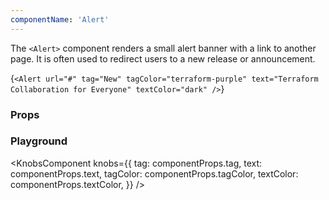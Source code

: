 ```yaml
---
componentName: 'Alert'
---
```


The `<Alert>` component renders a small alert banner with a link to another page. It is often used to redirect users to a new release or announcement.

<LiveComponent>{`<Alert
  url="#"
  tag="New"
  tagColor="terraform-purple"
  text="Terraform Collaboration for Everyone"
  textColor="dark"
/>`}</LiveComponent>

### Props

<PropsTable props={componentProps} />

### Playground

<KnobsComponent
  knobs={{
    tag: componentProps.tag,
    text: componentProps.text,
    tagColor: componentProps.tagColor,
    textColor: componentProps.textColor,
  }}
/>
